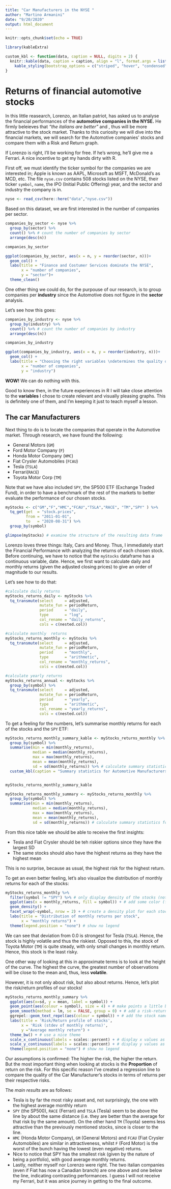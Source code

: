 ```yaml
---
title: "Car Manufacturers in the NYSE "
author: "Martino Armanini"
date: "9/20/2020"
output: html_document
---
```


```r
knitr::opts_chunk$set(echo = TRUE)

library(kableExtra)

custom_kbl <- function(data, caption = NULL, digits = 2) {
  knitr::kable(data, caption = caption, align = "l", format.args = list(decimal.mark = ".", big.mark = ","), digits = digits) %>% 
    kable_styling(bootstrap_options = c("striped", "hover", "condensed", "responsive"))
}

```

# Returns of financial automotive stocks 

In this little reasearch, Lorenzo, an Italian patriot, has asked us to analyse the financial performances of the **automotive companies in the NYSE.** He firmly beleieves that *"the italians are better"* and , thus will be more attractive to the stock market. Thanks to this curiosity we will dive into the financial markets, we will search for the Automotive companies' stocks and compare them with a Risk and Return graph.

If Lorenzo is right, I'll be working for free. If he's wrong, he'll give me a Ferrari. A nice incentive to get my hands dirty with R.


First off, we must identify the ticker symbol for the companies we are interested in; Apple is known as AAPL, Microsoft as MSFT, McDonald's as MCD, etc. The file `nyse.csv` contains 508 stocks listed on the NYSE, their ticker `symbol`, `name`, the IPO  (Initial Public Offering) year, and the sector and industry the company is in.

```r
nyse <- read_csv(here::here("data","nyse.csv"))
```

Based on this dataset, we are first interested in the number of companies per sector.

```r

companies_by_sector <- nyse %>%
  group_by(sector) %>%
  count() %>% # count the number of companies by sector
  arrange(desc(n))

companies_by_sector

ggplot(companies_by_sector, aes(x = n, y = reorder(sector, n)))+
  geom_col() + 
  labs(title = "Finance and Costumer Services dominate the NYSE",
       x = "number of companies",
       y = "sector")+
  theme_clean()

```
One other thing we could do, for the purpouse of our research, is to group companies per **industry** since the Automotive does not figure in the **sector** analysis.

Let's see how this goes:

```r

companies_by_industry <- nyse %>%
  group_by(industry) %>%
  count() %>% # count the number of companies by industry
  arrange(desc(n))

companies_by_industry

ggplot(companies_by_industry, aes(x = n, y = reorder(industry, n)))+
  geom_col() + 
  labs(title = "Choosing the right variables \ndetermines the quality of the graphs",
       x = "number of companies",
       y = "industry")

```

**WOW!** We can do nothing with this.

Good to know then, in the future experiences in R I will take close attention to the **variables** I chose to create relevant and visually pleasing graphs. This is definitely one of them, and I'm keeping it just to teach myself a lesson.


## The car Manufacturers

Next thing to do is to locate the companies that operate in the Automotive market. Through research, we have found the following:

- General Motors (`GM`)
- Ford Motor Company (`F`)
- Honda Motor Company (`HMC`)
- Fiat Crysler Automobiles (`FCAU`)
- Tesla (`TSLA`)
- Ferrari(`RACE`)
- Toyota Motor Corp (`TM`)

Note that we have also included `SPY`, the SP500 ETF (Exchange Traded Fund), in order to have a benchmark of the rest of the markets to better evaluate the performance of our chosen stocks.


```r

myStocks <- c("GM","F","HMC","FCAU","TSLA","RACE", "TM","SPY" ) %>%
  tq_get(get  = "stock.prices",
         from = "2011-01-01",
         to   = "2020-08-31") %>%
  group_by(symbol) 

glimpse(myStocks) # examine the structure of the resulting data frame

```

Lorenzo loves three things: Italy, Cars and Money. Thus, I immediately start the Financial Performance with analyzing the returns of each chosen stock. Before continuing, we have to notice that the `myStocks` dataframe has a continuous variable, date. Hence, we first want to calculate daily and monthly returns (given the adjusted closing prices) to give an order of magnitude to our results.

Let's see how to do that:

```r
#calculate daily returns
myStocks_returns_daily <- myStocks %>%
  tq_transmute(select     = adjusted, 
               mutate_fun = periodReturn, 
               period     = "daily", 
               type       = "log",
               col_rename = "daily_returns",
               cols = c(nested.col))  

#calculate monthly  returns
myStocks_returns_monthly <- myStocks %>%
  tq_transmute(select     = adjusted, 
               mutate_fun = periodReturn, 
               period     = "monthly", 
               type       = "arithmetic",
               col_rename = "monthly_returns",
               cols = c(nested.col)) 

#calculate yearly returns
myStocks_returns_annual <- myStocks %>%
  group_by(symbol) %>%
  tq_transmute(select     = adjusted, 
               mutate_fun = periodReturn, 
               period     = "yearly", 
               type       = "arithmetic",
               col_rename = "yearly_returns",
               cols = c(nested.col))
```


To get a feeling for the numbers, let's summarise monthly returns for each of the stocks and the `SPY` ETF:

```r

myStocks_returns_monthly_summary_kable <- myStocks_returns_monthly %>% 
  group_by(symbol) %>% 
  summarise(min = min(monthly_returns), 
            median = median(monthly_returns), 
            max = max(monthly_returns), 
            mean = mean(monthly_returns), 
            sd = sd(monthly_returns)) %>% # calculate summary statistics for monthly returns by stock
  custom_kbl(caption = "Summary statistics for Automotive Manufacturers")


myStocks_returns_monthly_summary_kable

myStocks_returns_monthly_summary <- myStocks_returns_monthly %>% 
  group_by(symbol) %>% 
  summarise(min = min(monthly_returns), 
            median = median(monthly_returns), 
            max = max(monthly_returns), 
            mean = mean(monthly_returns), 
            sd = sd(monthly_returns)) # calculate summary statistics for monthly returns by stock


```


From this nice table we should be able to receive the first insights:

- Tesla and Fiat Crysler should be teh riskier options since they have the largest SD
- The same stocks should also have the highest returns as they have the highest mean

This is no surprise, because as usual, the highest risk for the highest return.

To get an even better feeling, let's also visualize the distribution of monthly returns for each of the stocks:

```r

myStocks_returns_monthly %>% 
  filter(symbol != "SPY") %>% # only display density of the stocks (not the ETF)
  ggplot(aes(x = monthly_returns, fill = symbol)) + # add some color (fill) just for fun
  geom_density() + 
  facet_wrap(~symbol, nrow = 2) + # create a density plot for each stock
  labs(title = "Distribution of monthly returns per stock", 
       x = "monthly returns") +
  theme(legend.position = "none") # show no legend

```
We can see that deviation from 0.0 is strongest for Tesla (`TSLA`). Hence, the stock is highly volatile and thus the riskiest.
Opposed to this, the stock of Toyota Motor (`TM`) is quite steady, with only small changes in monthly return. Hence, this stock
is the least risky.

One other way of looking at this in approximate terms is to look at the height of the curve. The highest the curve, the greatest number of observations will be close to the mean and, thus, less **volatile**.

However, it is not only about risk, but also about returns. Hence, let's plot the risk/return profiles of our stocks!

```r
myStocks_returns_monthly_summary %>% 
  ggplot(aes(x=sd, y = mean, label = symbol)) +
  geom_point(aes(colour = symbol), size = 4) + # make points a little bigger
  geom_smooth(method = lm, se = FALSE, group = 0) + # add a risk-return line
  ggrepel::geom_text_repel(aes(colour = symbol)) + # add the stock names as labels to the points
  labs(title = 'Risk/Return profile of stocks', 
       x = 'Risk (stdev of monthly returns)', 
       y ="Average monthly return") +
  theme_bw() + # use a nice theme
  scale_x_continuous(labels = scales::percent) + # display x values as percentages
  scale_y_continuous(labels = scales::percent) + # display y values as percentages
  theme(legend.position = "none") # show no legend
```

Our assumptions is confirmed: The higher the risk, the higher the return. But the most important thing when looking at stocks is the **Proportion** of return on the risk. For this specific reason I've created a regression line to compare the quality of the Car Manufacturer's stocks in terms of returns per their respective risks.

The *main results* are as follows:

- Tesla is by far the most risky asset and, not surprisingly, the one with the highest average monthly return
- `SPY` (the SP500), `RACE` (Ferrari) and `TSLA` (Tesla) seem to be above the line by about the same distance (i.e. they are better than the average for that risk by the same amount). On the other hand `TM` (Toyota) seems less attractive than the previously mentioned stocks, since is closer to the line.
- `HMC` (Honda Motor Company), `GM` (General Motors) and `FCAU` (Fiat Crysler Automobiles) are similar in attractiveness, whilst `F` (Ford Motor) is the worst of the bunch having the lowest (even negative) returns.
- Nice to notice that SPY has the smallest risk (given by the nature of being a portfolio), with good average monthly returns.
- Lastly, neither myself nor Lorenzo were right. The two italian companies (even if Fiat has now a Canadian branch) are one above and one below the line, indicating contrasting performances. I guess I will not receive my Ferrari, but it was anice journey in getting to the final outcome.

